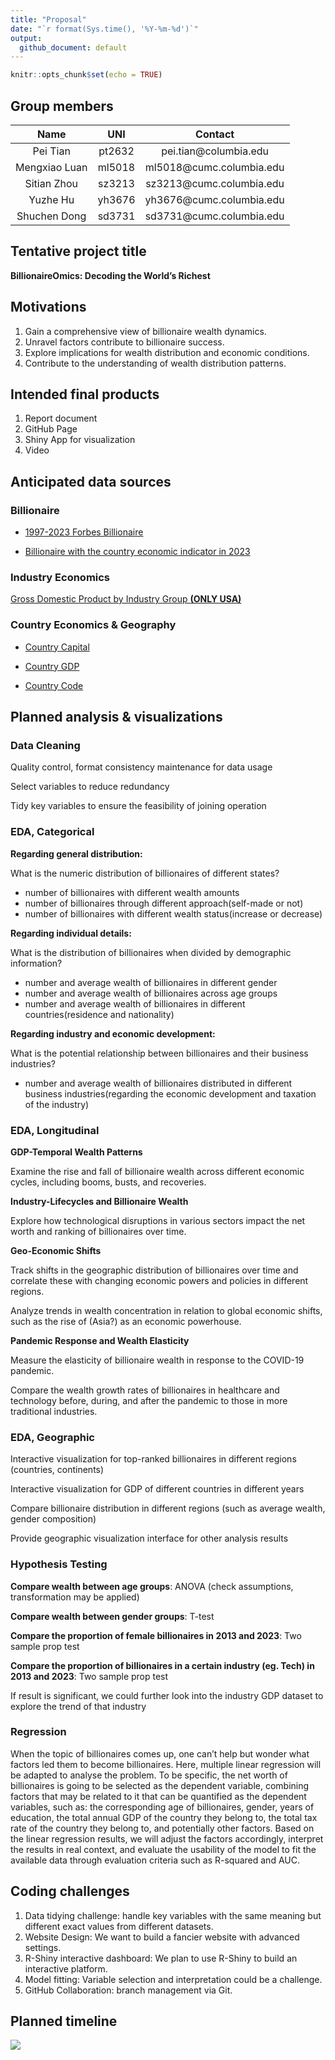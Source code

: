 ```yaml
---
title: "Proposal"
date: "`r format(Sys.time(), '%Y-%m-%d')`"
output:
  github_document: default
---
```

```r
knitr::opts_chunk$set(echo = TRUE)
```

## Group members
|   Name         |    UNI      |          Contact                    |
|:------------:|:----------:|:----------------------------------:|
|  Pei Tian       |   pt2632   | pei.tian@columbia.edu              |
| Mengxiao Luan |   ml5018   | ml5018@cumc.columbia.edu           |
| Sitian Zhou    |   sz3213   | sz3213@cumc.columbia.edu           |
|   Yuzhe Hu    |   yh3676   | yh3676@cumc.columbia.edu           |
| Shuchen Dong |   sd3731   | sd3731@cumc.columbia.edu           |


## Tentative project title
**BillionaireOmics: Decoding the World's Richest**

## Motivations
1. Gain a comprehensive view of billionaire wealth dynamics.
2. Unravel factors contribute to billionaire success.
3. Explore implications for wealth distribution and economic conditions.
4. Contribute to the understanding of wealth distribution patterns.

## Intended final products
1. Report document
2. GitHub Page
3. Shiny App for visualization
4. Video

## Anticipated data sources
### Billionaire

- [1997-2023 Forbes Billionaire](https://www.kaggle.com/datasets/guillemservera/forbes-billionaires-1997-2023?select=all_billionaires_1997_2023.csv)

- [Billionaire with the country economic indicator in 2023](https://www.kaggle.com/datasets/nelgiriyewithana/billionaires-statistics-dataset)

### Industry Economics

[Gross Domestic Product by Industry Group **(ONLY USA)**](https://www.bea.gov/data/gdp/gdp-industry)

### Country Economics & Geography 

- [Country Capital](https://www.kaggle.com/datasets/madhurpant/world-geographic-and-climatic-dataset)

- [Country GDP](https://www.kaggle.com/datasets/willianoliveiragibin/world-gdp-by-country-region-and-income-group?select=gdp_data.csv)

- [Country Code](https://www.kaggle.com/datasets/juanumusic/countries-iso-codes)

## Planned analysis & visualizations 
### Data Cleaning

Quality control, format consistency maintenance for data usage

Select variables to reduce redundancy

Tidy key variables to ensure the feasibility of joining operation

### EDA, Categorical

**Regarding general distribution:**

What is the numeric distribution of billionaires of different states?

- number of billionaires with different wealth amounts
- number of billionaires through different approach(self-made or not)
- number of billionaires with different wealth status(increase or decrease)

**Regarding individual details:**

What is the distribution of billionaires when divided by demographic information?

- number and average wealth of billionaires in different gender
- number and average wealth of billionaires across age groups
- number and average wealth of billionaires in different countries(residence and nationality)

**Regarding industry and economic development:**

What is the potential relationship between billionaires and their business industries?

- number and average wealth of billionaires distributed in different business industries(regarding the economic development and taxation of the industry)

### EDA, Longitudinal

**GDP-Temporal Wealth Patterns**

Examine the rise and fall of billionaire wealth across different economic cycles, including booms, busts, and recoveries.

**Industry-Lifecycles and Billionaire Wealth**

Explore how technological disruptions in various sectors impact the net worth and ranking of billionaires over time.

**Geo-Economic Shifts**

Track shifts in the geographic distribution of billionaires over time and correlate these with changing economic powers and policies in different regions.

Analyze trends in wealth concentration in relation to global economic shifts, such as the rise of (Asia?) as an economic powerhouse.

**Pandemic Response and Wealth Elasticity**

Measure the elasticity of billionaire wealth in response to the COVID-19 pandemic.

Compare the wealth growth rates of billionaires in healthcare and technology before, during, and after the pandemic to those in more traditional industries.

### EDA, Geographic

Interactive visualization for top-ranked billionaires in different regions (countries, continents)

Interactive visualization for GDP of different countries in different years

Compare billionaire distribution in different regions (such as average wealth, gender composition)

Provide geographic visualization interface for other analysis results

### Hypothesis Testing

**Compare wealth between age groups**: ANOVA (check assumptions, transformation may be applied)

**Compare wealth between gender groups**: T-test

**Compare the proportion of female billionaires in 2013 and 2023**: Two sample prop test

**Compare the proportion of billionaires in a certain industry (eg. Tech) in 2013 and 2023**: Two sample prop test

If result is significant, we could further look into the industry GDP dataset to explore the trend of that industry

### Regression

When the topic of billionaires comes up, one can't help but wonder what factors led them to become billionaires. Here, multiple linear regression will be adapted to analyse the problem. To be specific, the net worth of billionaires is going to be selected as the dependent variable, combining factors that may be related to it that can be quantified as the dependent variables, such as: the corresponding age of billionaires, gender, years of education, the total annual GDP of the country they belong to, the total tax rate of the country they belong to, and potentially other factors. Based on the linear regression results, we will adjust the factors accordingly, interpret the results in real context, and evaluate the usability of the model to fit the available data through evaluation criteria such as R-squared and AUC.

## Coding challenges
1. Data tidying challenge: handle key variables with the same meaning but different exact values from different datasets.
2. Website Design: We want to build a fancier website with advanced settings.
3. R-Shiny interactive dashboard: We plan to use R-Shiny to build an interactive platform.
4. Model fitting: Variable selection and interpretation could be a challenge.
5. GitHub Collaboration: branch management via Git.

## Planned timeline
<img src="./static/img/proposal-timeline.png">